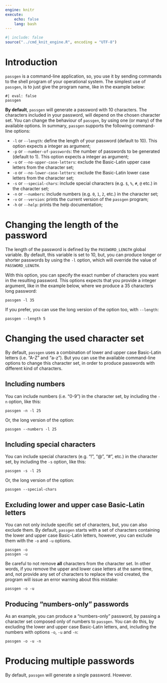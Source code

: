 ```yaml
---
engine: knitr
execute:
    echo: false
    lang: bash
---
```


```r
#| include: false
source("../cmd_knit_engine.R", encoding = "UTF-8")
```


# Introduction

`passgen` is a command-line application, so, you use it by sending commands to the shell program of your operational system. The simplest use of `passgen`, is to just give the program name, like in the example below:

```cmd_passgen
#| eval: false
passgen
```

**By default**, `passgen` will generate a password with 10 characters. The characters included in your password, will depend on the chosen character set. You can change the behaviour of `passgen`, by using one (or many) of the available options. In summary, `passgen` supports the following command-line options:

- `-l` or `--length`: define the length of your password (default to 10). This option expects a integer as argument;
- `-p` or `--number-of-passwords`: the number of passwords to be generated (default to 1). This option expects a integer as argument;
- `-u` or `--no-upper-case-letters`: exclude the Basic-Latin upper case letters from the character set;
- `-o` or `--no-lower-case-letters`: exclude the Basic-Latin lower case letters from the character set;
- `-s` or `--special-chars`: include special characters (e.g. `$`, `%`, `#`, `@` etc.) in the character set;
- `-n` or `--numbers`: include numbers (e.g. `0`, `1`, `2`, etc.) in the character set;
- `-v` or `--version`: prints the current version of the `passgen` program;
- `-h` or `--help`: prints the help documentation;



# Changing the length of the password

The length of the password is defined by the `PASSWORD_LENGTH` global variable. By default, this variable is set to 10, but, you can produce longer or shorter passwords by using the `-l` option, which will override the value of `PASSWORD_LENGTH`.

With this option, you can specify the exact number of characters you want in the resulting password. This options expects that you provide a integer argument, like in the example below, where we produce a 35 characters long password:

```cmd_passgen
passgen -l 35
```

If you prefer, you can use the long version of the option too, with `--length`:

```cmd_passgen
passgen --length 5
```


# Changing the used character set

By default, `passgen` uses a combination of lower and upper case Basic-Latin letters (i.e. "A-Z" and "a-z"). But you can use the available command-line options to change this character set, in order to produce passwords with different kind of characters.

## Including numbers

You can include numbers (i.e. "0-9") in the character set, by including the `-n` option, like this:

```cmd_passgen
passgen -n -l 25
```

Or, the long version of the option:

```cmd_passgen
passgen --numbers -l 25
```

## Including special characters

You can include special characters (e.g. "!", "@", "#", etc.) in the character set, by including the `-s` option, like this:

```cmd_passgen
passgen -s -l 25
```

Or, the long version of the option:

```cmd_passgen
passgen --special-chars
```

## Excluding lower and upper case Basic-Latin letters

You can not only include specific set of characters, but, you can also exclude them. By default, `passgen` starts with a set of characters containing the lower and upper case Basic-Latin letters, however, you can exclude them with the `-o` and `-u` options.

```cmd_passgen
passgen -o
passgen -u
```

Be careful to not remove **all** characters from the character set. In other words, if you remove the upper and lower case letters at the same time, and, not provide any set of characters to replace the void created, the program will issue an error warning about this mistake:

```cmd_passgen
passgen -o -u
```

## Producing "numbers-only" passwords

As an example, you can produce a "numbers-only" password, by passing a character set composed only of numbers to `passgen`. You can do this, by excluding the lower and upper case Basic-Latin letters, and, including the numbers with options `-o`, `-u` and `-n`:

```cmd_passgen
passgen -o -u -n
```


# Producing multiple passwords

By default, `passgen` will generate a single password. However.